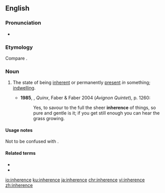 ==English==
{{wikipedia}}

===Pronunciation===
* {{a|UK}} {{IPA|/ɪnˈhɪəɹəns/|lang=en}}

===Etymology===
Compare {{cog|fr|inhérence}}.

===Noun===
{{en-noun|-|s}}

# The state of being [[inherent]] or permanently [[present]] ''in'' something; [[indwelling]].
#: {{rfquotek|Jeremy Taylor}}
#* '''1985''', {{w|Lawrence Durrell}}, ''Quinx'', Faber & Faber 2004 (''Avignon Quintet''), p. 1260:
#*: Yes, to savour to the full the sheer '''inherence''' of things, so pure and gentle is it; if you get still enough you can hear the grass growing.

====Usage notes====
Not to be confused with {{m|en|inherency}}.

====Related terms====
* {{l|en|inherency}}
* {{l|en|inherent}}

[[io:inherence]]
[[ku:inherence]]
[[ja:inherence]]
[[chr:inherence]]
[[vi:inherence]]
[[zh:inherence]]